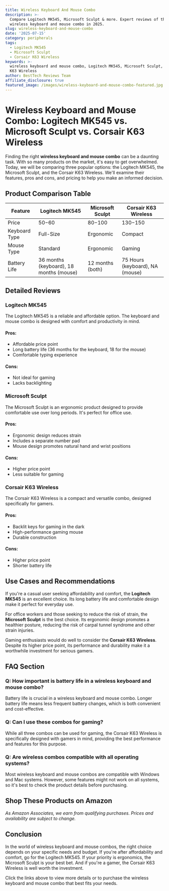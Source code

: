 ```yaml
---
title: Wireless Keyboard And Mouse Combo
description: >-
  Compare Logitech MK545, Microsoft Sculpt & more. Expert reviews of the best
  wireless keyboard and mouse combo in 2025.
slug: wireless-keyboard-and-mouse-combo
date: '2025-07-15'
category: peripherals
tags:
  - Logitech MK545
  - Microsoft Sculpt
  - Corsair K63 Wireless
keywords: >-
  wireless keyboard and mouse combo, Logitech MK545, Microsoft Sculpt, Corsair
  K63 Wireless
author: BestTech Reviews Team
affiliate_disclosure: true
featured_image: /images/wireless-keyboard-and-mouse-combo-featured.jpg
---
```


# Wireless Keyboard and Mouse Combo: Logitech MK545 vs. Microsoft Sculpt vs. Corsair K63 Wireless

Finding the right **wireless keyboard and mouse combo** can be a daunting task. With so many products on the market, it's easy to get overwhelmed. Today, we will be comparing three popular options: the <ProductLink productName="Logitech MK545">Logitech MK545</ProductLink>, the Microsoft Sculpt, and the Corsair K63 Wireless. We'll examine their features, pros and cons, and pricing to help you make an informed decision.

## Product Comparison Table

| Feature | <ProductLink productName="Logitech MK545">Logitech MK545</ProductLink> | Microsoft Sculpt | Corsair K63 Wireless |
|---------|----------------|------------------|----------------------|
| Price | $50-$60 | $80-$100 | $130-$150 |
| Keyboard Type | Full-Size | Ergonomic | Compact |
| Mouse Type | Standard | Ergonomic | Gaming |
| Battery Life | 36 months (keyboard), 18 months (mouse) | 12 months (both) | 75 Hours (keyboard), NA (mouse) |

## Detailed Reviews

### <ProductLink productName="Logitech MK545">Logitech MK545</ProductLink>

The <ProductLink productName="Logitech MK545">Logitech MK545</ProductLink> is a reliable and affordable option. The keyboard and mouse combo is designed with comfort and productivity in mind.

#### Pros:
- Affordable price point
- Long battery life (36 months for the keyboard, 18 for the mouse)
- Comfortable typing experience

#### Cons:
- Not ideal for gaming
- Lacks backlighting

### <ProductLink productName="Microsoft Sculpt">Microsoft Sculpt</ProductLink>

The <ProductLink productName="Microsoft Sculpt">Microsoft Sculpt</ProductLink> is an ergonomic product designed to provide comfortable use over long periods. It's perfect for office use.

#### Pros:
- Ergonomic design reduces strain
- Includes a separate number pad
- Mouse design promotes natural hand and wrist positions

#### Cons:
- Higher price point
- Less suitable for gaming

### <ProductLink productName="Corsair K63 Wireless">Corsair K63 Wireless</ProductLink>

The <ProductLink productName="Corsair K63 Wireless">Corsair K63 Wireless</ProductLink> is a compact and versatile combo, designed specifically for gamers.

#### Pros:
- Backlit keys for gaming in the dark
- High-performance gaming mouse
- Durable construction

#### Cons:
- Higher price point
- Shorter battery life

## Use Cases and Recommendations

If you're a casual user seeking affordability and comfort, the **<ProductLink productName="Logitech MK545">Logitech MK545</ProductLink>** is an excellent choice. Its long battery life and comfortable design make it perfect for everyday use.

For office workers and those seeking to reduce the risk of strain, the **<ProductLink productName="Microsoft Sculpt">Microsoft Sculpt</ProductLink>** is the best choice. Its ergonomic design promotes a healthier posture, reducing the risk of carpal tunnel syndrome and other strain injuries.

Gaming enthusiasts would do well to consider the **<ProductLink productName="Corsair K63 Wireless">Corsair K63 Wireless</ProductLink>**. Despite its higher price point, its performance and durability make it a worthwhile investment for serious gamers.

## FAQ Section

### Q: How important is battery life in a wireless keyboard and mouse combo?

Battery life is crucial in a wireless keyboard and mouse combo. Longer battery life means less frequent battery changes, which is both convenient and cost-effective.

### Q: Can I use these combos for gaming?

While all three combos can be used for gaming, the <ProductLink productName="Corsair K63 Wireless">Corsair K63 Wireless</ProductLink> is specifically designed with gamers in mind, providing the best performance and features for this purpose.

### Q: Are wireless combos compatible with all operating systems?

Most wireless keyboard and mouse combos are compatible with Windows and Mac systems. However, some features might not work on all systems, so it's best to check the product details before purchasing.


## Shop These Products on Amazon

<div style={{display: "flex", gap: "1rem", flexWrap: "wrap", margin: "2rem 0"}}>
  <AmazonButton productName="Logitech MK545" />
  <AmazonButton productName="Microsoft Sculpt" />
  <AmazonButton productName="Corsair K63 Wireless" />
</div>

*As Amazon Associates, we earn from qualifying purchases. Prices and availability are subject to change.*

## Conclusion

In the world of wireless keyboard and mouse combos, the right choice depends on your specific needs and budget. If you're after affordability and comfort, go for the <ProductLink productName="Logitech MK545">Logitech MK545</ProductLink>. If your priority is ergonomics, the Microsoft Sculpt is your best bet. And if you're a gamer, the <ProductLink productName="Corsair K63 Wireless">Corsair K63 Wireless</ProductLink> is well worth the investment.

Click the links above to view more details or to purchase the wireless keyboard and mouse combo that best fits your needs.
